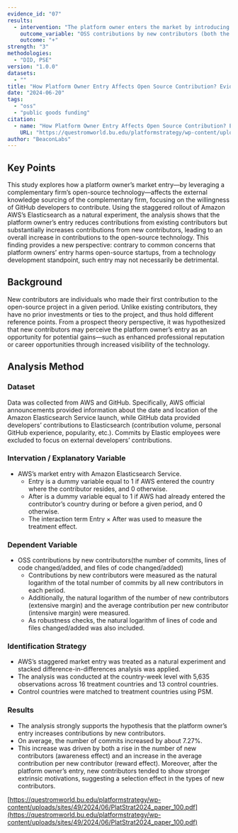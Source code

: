 ```yaml
---
evidence_id: "07"
results:
  - intervention: "The platform owner enters the market by introducing its proprietary product, which is based on the complementary firm’s OSS."
    outcome_variable: "OSS contributions by new contributors (both the number of new entrants and the average contribution per new entrant).(the number of commits, lines of code changed/added, and files of code changed/added)"
    outcome: "+"
strength: "3"
methodologies:
  - "DID, PSE"
version: "1.0.0"
datasets:
  - ""
title: "How Platform Owner Entry Affects Open Source Contribution? Evidence from GitHub Developers"
date: "2024-06-20"
tags:
  - "oss"
  - "public goods funding"
citation:
  - name: "How Platform Owner Entry Affects Open Source Contribution? Evidence from GitHub Developers"
    URL: "https://questromworld.bu.edu/platformstrategy/wp-content/uploads/sites/49/2024/06/PlatStrat2024_paper_100.pdf"
author: "BeaconLabs"
---
```


## Key Points

This study explores how a platform owner’s market entry—by leveraging a complementary firm’s open-source technology—affects the external knowledge sourcing of the complementary firm, focusing on the willingness of GitHub developers to contribute. Using the staggered rollout of Amazon AWS’s Elasticsearch as a natural experiment, the analysis shows that the platform owner’s entry reduces contributions from existing contributors but substantially increases contributions from new contributors, leading to an overall increase in contributions to the open-source technology. This finding provides a new perspective: contrary to common concerns that platform owners’ entry harms open-source startups, from a technology development standpoint, such entry may not necessarily be detrimental.

## Background

New contributors are individuals who made their first contribution to the open-source project in a given period. Unlike existing contributors, they have no prior investments or ties to the project, and thus hold different reference points. From a prospect theory perspective, it was hypothesized that new contributors may perceive the platform owner’s entry as an opportunity for potential gains—such as enhanced professional reputation or career opportunities through increased visibility of the technology.

## Analysis Method

### Dataset

Data was collected from AWS and GitHub. Specifically, AWS official announcements provided information about the date and location of the Amazon Elasticsearch Service launch, while GitHub data provided developers’ contributions to Elasticsearch (contribution volume, personal GitHub experience, popularity, etc.). Commits by Elastic employees were excluded to focus on external developers’ contributions.

### Intervation / Explanatory Variable

- AWS’s market entry with Amazon Elasticsearch Service.
  - Entry is a dummy variable equal to 1 if AWS entered the country where the contributor resides, and 0 otherwise.
  - After is a dummy variable equal to 1 if AWS had already entered the contributor’s country during or before a given period, and 0 otherwise.
  - The interaction term Entry × After was used to measure the treatment effect.

### Dependent Variable

- OSS contributions by new contributors(the number of commits, lines of code changed/added, and files of code changed/added)
  - Contributions by new contributors were measured as the natural logarithm of the total number of commits by all new contributors in each period.
  - Additionally, the natural logarithm of the number of new contributors (extensive margin) and the average contribution per new contributor (intensive margin) were measured.
  - As robustness checks, the natural logarithm of lines of code and files changed/added was also included.

### Identification Strategy

- AWS’s staggered market entry was treated as a natural experiment and stacked difference-in-differences analysis was applied.
- The analysis was conducted at the country-week level with 5,635 observations across 16 treatment countries and 13 control countries.
- Control countries were matched to treatment countries using PSM.

### Results

- The analysis strongly supports the hypothesis that the platform owner’s entry increases contributions by new contributors.
- On average, the number of commits increased by about 7.27%.
- This increase was driven by both a rise in the number of new contributors (awareness effect) and an increase in the average contribution per new contributor (reward effect). Moreover, after the platform owner’s entry, new contributors tended to show stronger extrinsic motivations, suggesting a selection effect in the types of new contributors.

[https://questromworld.bu.edu/platformstrategy/wp-content/uploads/sites/49/2024/06/PlatStrat2024_paper_100.pdf](https://questromworld.bu.edu/platformstrategy/wp-content/uploads/sites/49/2024/06/PlatStrat2024_paper_100.pdf)
